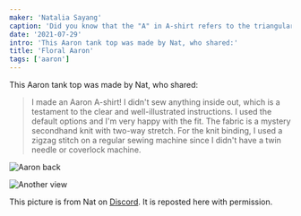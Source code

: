 ```yaml
---
maker: 'Natalia Sayang'
caption: 'Did you know that the "A" in A-shirt refers to the triangular shape of the garment?'
date: '2021-07-29'
intro: 'This Aaron tank top was made by Nat, who shared:'
title: 'Floral Aaron'
tags: ['aaron']
---
```


<!-- truncate -->

This Aaron tank top was made by Nat, who shared:

> I made an Aaron A-shirt! I didn't sew anything inside out, which is a testament to the clear and well-illustrated instructions. I used the default options and I'm very happy with the fit. The fabric is a mystery secondhand knit with two-way stretch. For the knit binding, I used a zigzag stitch on a regular sewing machine since I didn't have a twin needle or coverlock machine.

![Aaron back](https://posts.freesewing.org/uploads/aaron2_ed6d39b3df.jpg)

![Another view](https://posts.freesewing.org/uploads/aaron3_6d26119be3.jpg)

<Note>

This picture is from Nat on [Discord](https://discord.freesewing.org/). It is reposted here with permission.

</Note>
